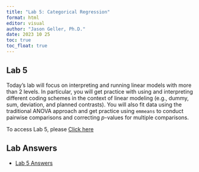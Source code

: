 ```yaml
---
title: "Lab 5: Categorical Regression"
format: html
editor: visual
author: "Jason Geller, Ph.D."
date: 2023 10 25
toc: true
toc_float: true
---
```


## Lab 5

Today's lab will focus on interpreting and running linear models with
more than 2 levels. In particular, you will get practice with using and
interpreting different coding schemes in the context of linear modeling
(e.g., dummy, sum, deviation, and planned contrasts). You will also fit
data using the traditional ANOVA approach and get practice using
`emmeans` to conduct pairwise comparisons and correcting *p*-values for
multiple comparisons.

To access Lab 5, please [Click
here](https://classroom.github.com/a/FHe2aFzU)

## Lab Answers

-   [Lab 5 Answers](/Labs/lab_ans/lab5_ans/lab5_ans.qmd)
